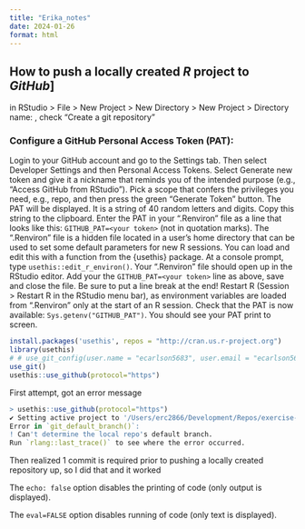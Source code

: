 ```yaml
---
title: "Erika_notes"
date: 2024-01-26
format: html
---
```


## How to push a locally created ***R*** project to ***GitHub***]

in RStudio > File > New Project > New Directory > New Project > Directory name: <Repository name>, check "Create a git repository"

### Configure a GitHub Personal Access Token (PAT):

Login to your GitHub account and go to the Settings tab. Then select Developer Settings and then Personal Access Tokens.
Select Generate new token and give it a nickname that reminds you of the intended purpose (e.g., “Access GitHub from RStudio”).
Pick a scope that confers the privileges you need, e.g., repo, and then press the green “Generate Token” button.
The PAT will be displayed. It is a string of 40 random letters and digits. Copy this string to the clipboard.
Enter the PAT in your “.Renviron” file as a line that looks like this: `GITHUB_PAT=<your token>` (not in quotation marks).
The “.Renviron” file is a hidden file located in a user’s home directory that can be used to set some default parameters for new R sessions. You can load and edit this with a function from the {usethis} package. At a console prompt, type `usethis::edit_r_environ()`. Your “.Renviron” file should open up in the RStudio editor. Add your the `GITHUB_PAT=<your token>` line as above, save and close the file. Be sure to put a line break at the end!
Restart R (Session > Restart R in the RStudio menu bar), as environment variables are loaded from “.Renviron” only at the start of an R session. Check that the PAT is now available: `Sys.getenv("GITHUB_PAT")`. You should see your PAT print to screen.

```r
install.packages('usethis', repos = "http://cran.us.r-project.org")
library(usethis)
# # use_git_config(user.name = "ecarlson5683", user.email = "ecarlson5683@gmail.com") #done previously
use_git()
usethis::use_github(protocol="https")
```


First attempt, got an error message
```r
> usethis::use_github(protocol="https")
✔ Setting active project to '/Users/erc2866/Development/Repos/exercise-2b'
Error in `git_default_branch()`:
! Can't determine the local repo's default branch.
Run `rlang::last_trace()` to see where the error occurred.
```

Then realized 1 commit is required prior to pushing a locally created repository up, so I did that and it worked

The `echo: false` option disables the printing of code (only output is displayed).

The `eval=FALSE` option disables running of code (only text is displayed).
